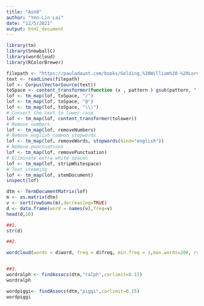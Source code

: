 ---
title: "Asn8"
author: "Yen-Lin Lai"
date: "12/5/2021"
output: html_document
---
```{r cars}
library(tm)
library(SnowballC)
library(wordcloud)
library(RColorBrewer)

filepath <- "https://pauladaunt.com/books/Golding,%20William%20-%20Lord%20of%20the%20Flies%20v1.0.txt"
text <- readLines(filepath)
lof <- Corpus(VectorSource(text))
toSpace <- content_transformer(function (x , pattern ) gsub(pattern, " ", x))
lof <- tm_map(lof, toSpace, "/")
lof <- tm_map(lof, toSpace, "@")
lof <- tm_map(lof, toSpace, "\\|")
# Convert the text to lower case
lof <- tm_map(lof, content_transformer(tolower))
# Remove numbers
lof <- tm_map(lof, removeNumbers)
# Remove english common stopwords
lof <- tm_map(lof, removeWords, stopwords(kind="english"))
# Remove punctuations
lof <- tm_map(lof, removePunctuation)
# Eliminate extra white spaces
lof <- tm_map(lof, stripWhitespace)
# Text stemming
lof <- tm_map(lof, stemDocument)
inspect(lof)

dtm <- TermDocumentMatrix(lof)
m <- as.matrix(dtm)
v <- sort(rowSums(m),decreasing=TRUE)
d <- data.frame(word = names(v),freq=v)
head(d,10)

##1.
str(d)

##2.

wordcloud(words = d$word, freq = d$freq, min.freq = 1,max.words=200, random.order=FALSE, rot.per=0.35,colors=brewer.pal(8, "Dark2"))


##3.
wordralph <- findAssocs(dtm,"ralph",corlimit=0.15)
wordralph

wordpiggi<- findAssocs(dtm,"piggi",corlimit=0.15)
wordpiggi
```